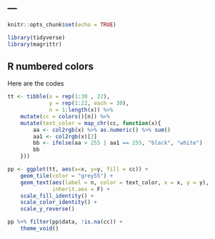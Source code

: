 ---
---

```{r setup, include=FALSE}
knitr::opts_chunk$set(echo = TRUE)

library(tidyverse)
library(magrittr)
```

## R numbered colors

Here are the codes

```{r cars, echo=TRUE, fig.dim = c(11, 8)}


tt <- tibble(x = rep(1:30 , 22),
             y = rep(1:22, each = 30),
             n = 1:length(x)) %>%
    mutate(cc = colors()[n]) %>%
    mutate(text_color = map_chr(cc, function(x){
        aa <- col2rgb(x) %>% as.numeric() %>% sum()
        aa1 <- col2rgb(x)[2]
        bb <- ifelse(aa > 255 | aa1 == 255, "black", "white")
        bb
    }))

pp <- ggplot(tt, aes(x=x, y=y, fill = cc)) + 
    geom_tile(color = "grey55") + 
    geom_text(aes(label = n, color = text_color, x = x, y = y), 
              inherit.aes = F) + 
    scale_fill_identity() + 
    scale_color_identity() + 
    scale_y_reverse()

pp %+% filter(pp$data, !is.na(cc)) + 
    theme_void()
```



